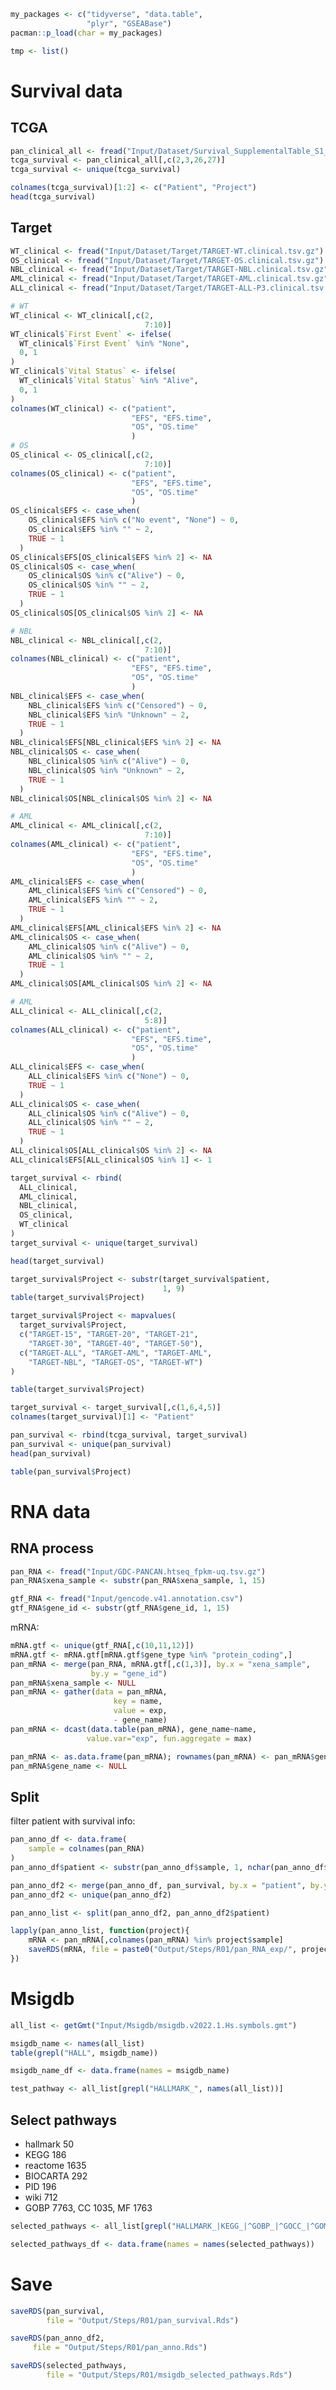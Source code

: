 ```r
my_packages <- c("tidyverse", "data.table",
                 "plyr", "GSEABase")
pacman::p_load(char = my_packages)

tmp <- list()
```

# Survival data
## TCGA
```r
pan_clinical_all <- fread("Input/Dataset/Survival_SupplementalTable_S1_20171025_xena_sp.txt")
tcga_survival <- pan_clinical_all[,c(2,3,26,27)]
tcga_survival <- unique(tcga_survival)

colnames(tcga_survival)[1:2] <- c("Patient", "Project")
head(tcga_survival)
```

## Target
```r
WT_clinical <- fread("Input/Dataset/Target/TARGET-WT.clinical.tsv.gz")
OS_clinical <- fread("Input/Dataset/Target/TARGET-OS.clinical.tsv.gz")
NBL_clinical <- fread("Input/Dataset/Target/TARGET-NBL.clinical.tsv.gz")
AML_clinical <- fread("Input/Dataset/Target/TARGET-AML.clinical.tsv.gz")
ALL_clinical <- fread("Input/Dataset/Target/TARGET-ALL-P3.clinical.tsv.gz")

# WT
WT_clinical <- WT_clinical[,c(2,
                              7:10)]
WT_clinical$`First Event` <- ifelse(
  WT_clinical$`First Event` %in% "None",
  0, 1
)
WT_clinical$`Vital Status` <- ifelse(
  WT_clinical$`Vital Status` %in% "Alive",
  0, 1
)
colnames(WT_clinical) <- c("patient",
                           "EFS", "EFS.time",
                           "OS", "OS.time"
                           )
# OS
OS_clinical <- OS_clinical[,c(2,
                              7:10)]
colnames(OS_clinical) <- c("patient",
                           "EFS", "EFS.time",
                           "OS", "OS.time"
                           )
OS_clinical$EFS <- case_when(
    OS_clinical$EFS %in% c("No event", "None") ~ 0,
    OS_clinical$EFS %in% "" ~ 2,
    TRUE ~ 1
  )
OS_clinical$EFS[OS_clinical$EFS %in% 2] <- NA
OS_clinical$OS <- case_when(
    OS_clinical$OS %in% c("Alive") ~ 0,
    OS_clinical$OS %in% "" ~ 2,
    TRUE ~ 1
  )
OS_clinical$OS[OS_clinical$OS %in% 2] <- NA

# NBL
NBL_clinical <- NBL_clinical[,c(2,
                              7:10)]
colnames(NBL_clinical) <- c("patient",
                           "EFS", "EFS.time",
                           "OS", "OS.time"
                           )
NBL_clinical$EFS <- case_when(
    NBL_clinical$EFS %in% c("Censored") ~ 0,
    NBL_clinical$EFS %in% "Unknown" ~ 2,
    TRUE ~ 1
  )
NBL_clinical$EFS[NBL_clinical$EFS %in% 2] <- NA
NBL_clinical$OS <- case_when(
    NBL_clinical$OS %in% c("Alive") ~ 0,
    NBL_clinical$OS %in% "Unknown" ~ 2,
    TRUE ~ 1
  )
NBL_clinical$OS[NBL_clinical$OS %in% 2] <- NA

# AML
AML_clinical <- AML_clinical[,c(2,
                              7:10)]
colnames(AML_clinical) <- c("patient",
                           "EFS", "EFS.time",
                           "OS", "OS.time"
                           )
AML_clinical$EFS <- case_when(
    AML_clinical$EFS %in% c("Censored") ~ 0,
    AML_clinical$EFS %in% "" ~ 2,
    TRUE ~ 1
  )
AML_clinical$EFS[AML_clinical$EFS %in% 2] <- NA
AML_clinical$OS <- case_when(
    AML_clinical$OS %in% c("Alive") ~ 0,
    AML_clinical$OS %in% "" ~ 2,
    TRUE ~ 1
  )
AML_clinical$OS[AML_clinical$OS %in% 2] <- NA

# AML
ALL_clinical <- ALL_clinical[,c(2,
                              5:8)]
colnames(ALL_clinical) <- c("patient",
                           "EFS", "EFS.time",
                           "OS", "OS.time"
                           )
ALL_clinical$EFS <- case_when(
    ALL_clinical$EFS %in% c("None") ~ 0,
    TRUE ~ 1
  )
ALL_clinical$OS <- case_when(
    ALL_clinical$OS %in% c("Alive") ~ 0,
    ALL_clinical$OS %in% "" ~ 2,
    TRUE ~ 1
  )
ALL_clinical$OS[ALL_clinical$OS %in% 2] <- NA
ALL_clinical$EFS[ALL_clinical$OS %in% 1] <- 1
```

```r
target_survival <- rbind(
  ALL_clinical,
  AML_clinical,
  NBL_clinical,
  OS_clinical,
  WT_clinical
)
target_survival <- unique(target_survival)
```

```r
head(target_survival)
```

```r
target_survival$Project <- substr(target_survival$patient,
                                  1, 9)
table(target_survival$Project)
```

```r
target_survival$Project <- mapvalues(
  target_survival$Project,
  c("TARGET-15", "TARGET-20", "TARGET-21",
    "TARGET-30", "TARGET-40", "TARGET-50"),
  c("TARGET-ALL", "TARGET-AML", "TARGET-AML",
    "TARGET-NBL", "TARGET-OS", "TARGET-WT")
)

table(target_survival$Project)
```

```r
target_survival <- target_survival[,c(1,6,4,5)]
colnames(target_survival)[1] <- "Patient"
```

```r
pan_survival <- rbind(tcga_survival, target_survival)
pan_survival <- unique(pan_survival)
head(pan_survival)
```

```r
table(pan_survival$Project)
```


# RNA data
## RNA process
```r
pan_RNA <- fread("Input/GDC-PANCAN.htseq_fpkm-uq.tsv.gz")
pan_RNA$xena_sample <- substr(pan_RNA$xena_sample, 1, 15)

gtf_RNA <- fread("Input/gencode.v41.annotation.csv")
gtf_RNA$gene_id <- substr(gtf_RNA$gene_id, 1, 15)
```

mRNA:
```r
mRNA.gtf <- unique(gtf_RNA[,c(10,11,12)])
mRNA.gtf <- mRNA.gtf[mRNA.gtf$gene_type %in% "protein_coding",]
pan_mRNA <- merge(pan_RNA, mRNA.gtf[,c(1,3)], by.x = "xena_sample",
                  by.y = "gene_id")
pan_mRNA$xena_sample <- NULL
pan_mRNA <- gather(data = pan_mRNA,
                       key = name,
                       value = exp,
                       - gene_name)
pan_mRNA <- dcast(data.table(pan_mRNA), gene_name~name,
                 value.var="exp", fun.aggregate = max)

pan_mRNA <- as.data.frame(pan_mRNA); rownames(pan_mRNA) <- pan_mRNA$gene_name
pan_mRNA$gene_name <- NULL
```

## Split
filter patient with survival info:
```r
pan_anno_df <- data.frame(
    sample = colnames(pan_RNA)
)
pan_anno_df$patient <- substr(pan_anno_df$sample, 1, nchar(pan_anno_df$sample)-4)
```

```r
pan_anno_df2 <- merge(pan_anno_df, pan_survival, by.x = "patient", by.y = "Patient")
pan_anno_df2 <- unique(pan_anno_df2)
```

```r
pan_anno_list <- split(pan_anno_df2, pan_anno_df2$patient)
```

```r
lapply(pan_anno_list, function(project){
    mRNA <- pan_mRNA[,colnames(pan_mRNA) %in% project$sample]
    saveRDS(mRNA, file = paste0("Output/Steps/R01/pan_RNA_exp/", project$Project[1], ".Rds"))
})
```


# Msigdb

```r
all_list <- getGmt("Input/Msigdb/msigdb.v2022.1.Hs.symbols.gmt")
```

```r
msigdb_name <- names(all_list)
table(grepl("HALL", msigdb_name))

msigdb_name_df <- data.frame(names = msigdb_name)
```

```r
test_pathway <- all_list[grepl("HALLMARK_", names(all_list))]
```

## Select pathways

- hallmark 50
- KEGG 186
- reactome 1635
- BIOCARTA 292
- PID 196
- wiki 712
- GOBP 7763, CC 1035, MF 1763


```r
selected_pathways <- all_list[grepl("HALLMARK_|KEGG_|^GOBP_|^GOCC_|^GOMF_", names(all_list))]

selected_pathways_df <- data.frame(names = names(selected_pathways))
```

# Save
```r
saveRDS(pan_survival, 
        file = "Output/Steps/R01/pan_survival.Rds")
```

```r
saveRDS(pan_anno_df2,
     file = "Output/Steps/R01/pan_anno.Rds")
```

```r
saveRDS(selected_pathways,
        file = "Output/Steps/R01/msigdb_selected_pathways.Rds")
```

